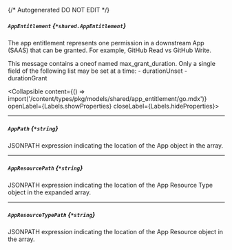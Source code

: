 {/* Autogenerated DO NOT EDIT  */}

##### `AppEntitlement` *{`*shared.AppEntitlement`}*
The app entitlement represents one permission in a downstream App (SAAS) that can be granted. For example, GitHub Read vs GitHub Write.

This message contains a oneof named max_grant_duration. Only a single field of the following list may be set at a time:
  \- durationUnset
  \- durationGrant

<Collapsible content={() => import('/content/types/pkg/models/shared/app_entitlement/go.mdx')} openLabel={Labels.showProperties} closeLabel={Labels.hideProperties}>
</Collapsible>

---
##### `AppPath` *{`*string`}*
JSONPATH expression indicating the location of the App object in the  array.

---
##### `AppResourcePath` *{`*string`}*
JSONPATH expression indicating the location of the App Resource Type object in the expanded array.

---
##### `AppResourceTypePath` *{`*string`}*
JSONPATH expression indicating the location of the App Resource object in the  array.


